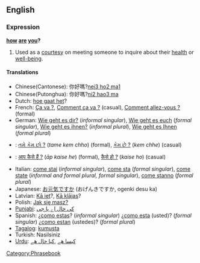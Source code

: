 ==English==
===Expression===
'''[[how]] [[are]] [[you]]?'''

#Used as a [[courtesy]] on meeting someone to inquire about their [[health]] or [[well-being]].

====Translations====
*Chinese(Cantonese): 你好嗎?[[nei3 ho2 ma1]]
*Chinese(Putonghua): 你好嗎?[[ni2 hao3 ma]]
*Dutch: [[hoe gaat het]]?
*French: [[Ça va ?]], [[Comment ça va ?]] (casual), [[Comment allez-vous ?]] (formal)
*German: [[Wie geht es dir?]] (''informal singular''), [[Wie geht es euch]] (''formal singular''), [[Wie geht es ihnen?]] (''informal plural''), [[Wie geht es Ihnen]] (''formal plural'')
*{{gu}}: [[તમે કેમ છો ?]] (''tame kem chho'') (formal), [[કેમ છે ?]] (''kem chhe'') (casual)
*{{hi}}: [[आप कैसे हैं ?]] (''āp kaise he'') (formal), [[कैसे हो ?]] (''kaise ho'') (casual)
*Italian: [[come stai]] (''informal singular''), [[come sta]] (''formal singular''), [[come state]] (''informal and formal plural, formal singular''), [[come stanno]] (''formal plural'')
*Japanese: [[お元気ですか]] (おげんきですか, ogenki desu ka)
*Latvian: [[Kā iet]]?, [[Kā klājas]]?
*Polish: [[Jak się masz?]]
*[[Punjabi]]: [[کی حال اے پا جی]]
*Spanish: ¿[[como estas]]? (''informal singular'') ¿[[como esta]] (usted)? (''formal singular'') ¿[[como estan]] (ustedes)? (''formal plural'')
*[[Tagalog]]: [[kumusta]]
*Turkish: Nasilsiniz
*[[Urdu]]: [[کیسا هے]] ,[[کیا حال هے]]

[[Category:Phrasebook]]